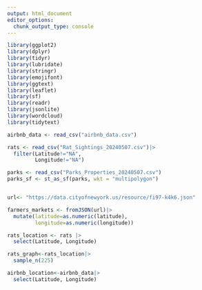 ```yaml
---
output: html_document
editor_options: 
  chunk_output_type: console
---
```


```r
library(ggplot2)
library(dplyr)
library(tidyr)
library(lubridate)
library(stringr)
library(emojifont)
library(ggtext)
library(leaflet)
library(sf)
library(readr)
library(jsonlite)
library(wordcloud)
library(tidytext)
```

```r
airbnb_data <- read_csv("airbnb_data.csv")

rats <- read_csv("Rat_Sightings_20240507.csv")|>
  filter(Latitude!="NA",
         Longitude!="NA")

parks <- read_csv("Parks_Properties_20240507.csv")
parks_sf <- st_as_sf(parks, wkt = "multipolygon")


url<- "https://data.cityofnewyork.us/resource/fi97-k4k6.json"

farmers_markets <- fromJSON(url)|>
  mutate(latitude=as.numeric(latitude),
         longitude=as.numeric(longitude))
```

```r
rats_location <- rats |>
  select(Latitude, Longitude) 

rats_graph<-rats_location|>
  sample_n(225)  

```

```r
airbnb_location<-airbnb_data|>
  select(Latitude, Longitude)
```